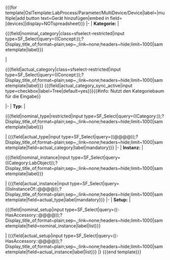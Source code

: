 
<includeonly><nowiki>{{{for template|OslTemplate:LabProcess/Parameter/MultiDevice/Device|label=|multiple|add button text=Gerät hinzufügen|embed in field=</nowiki>{{{template}}}<nowiki>[devices]|display=NOTspreadsheet}}} </nowiki>
{{OslTemplate:LabProcess/Step/Form/Param/Multi/Header}}
<!-- NOMINAL Category-->
|-
| '''Kategorie:'''
<!-- NOMINAL CATEGORY:SFS Combobox-->
| <div class='sfselect-restricted'><nowiki>{{{field|</nowiki>nominal_category<nowiki>|class=sfselect-restricted|input type=SF_Select|query=((Concept:</nowiki>{{{concept|LIMS/Device/Category}}}<nowiki>));?Display_title_of;format~plain;sep~,;link~none;headers~hide;limit~1000|sametemplate|label}}}</nowiki></div>
<!-- ACTUAL CATEGORY:SFS Combobox-->
| <div class='PageFormsExtensions_sync-field PageFormsExtensions_sync-field-nested PageFormsExtensions_sync-field-src_{{{template}}}[actual_{{{template_parameter}}}_category]'><nowiki>{{{field|</nowiki>actual_category<nowiki>|class=sfselect-restricted|input type=SF_Select|query=((Concept:</nowiki>{{{concept|LIMS/Device/Category}}}<nowiki>));?Display_title_of;format~plain;sep~,;link~none;headers~hide;limit~1000|sametemplate|label}}} {{{field|actual_category_sync_active|input type=checkbox|label=Tree|default=yes}}}</nowiki>{{#info: Nutzt den Kategoriebaum für die Eingabe}}</div>
|-
| '''Typ:'''
<!-- | '''Soll''' | -->
| <div class='sfselect-restricted'><nowiki>{{{field|</nowiki>nominal_type<nowiki>|restricted|input type=SF_Select|query=</nowiki>((Category:{{{category|Device}}}))<nowiki>;?Display_title_of;format~plain;sep~,;link~none;headers~hide;limit~1000|sametemplate|label}}}</nowiki></div>
<!-- ACTUAL TYPE-->
<!-- | '''Ist''' | -->
| <nowiki>{{{field|</nowiki>actual_type<nowiki>|input type=SF_Select|query=((@@@@));?Display_title_of;format~plain;sep~,;link~none;headers~hide;limit~1000|sametemplate|field=actual_category|label|mandatory}}}</nowiki>
|-
| '''Instanz:'''
<!-- NOMINAL INSTANCE -->
<!-- | '''Soll''' | -->
| <div class='sfselect-restricted'><nowiki>{{{field|</nowiki>nominal_instance<nowiki>|input type=SF_Select|query=((Category:LabObject));?Display_title_of;format~plain;sep~,;link~none;headers~hide;limit~1000|sametemplate|label}}}</nowiki></div>
<!-- INSTANCE -->
<!-- | '''Ist''' | -->
| <nowiki>{{{field|</nowiki>actual_instance<nowiki>|input type=SF_Select|query=((IsInstanceOf::@@@@));?Display_title_of;format~plain;sep~,;link~none;headers~hide;limit~1000|sametemplate|field=</nowiki>actual_type<nowiki>|label|mandatory}}}</nowiki>
|-<!-- SPECIFIC FOR DEVICE--><!-- SETUP -->
| '''Setup:'''
| <div class='sfselect-restricted'><nowiki>{{{field|</nowiki>nominal_setup<nowiki>|input type=SF_Select|query=((-HasAccessory::@@@@));?Display_title_of;format~plain;sep~,;link~none;headers~hide;limit~1000|sametemplate|field=</nowiki>nominal_instance<nowiki>|label|list}}}</nowiki></div>
| <nowiki>{{{field|</nowiki>actual_setup<nowiki>|input type=SF_Select|query=((-HasAccessory::@@@@));?Display_title_of;format~plain;sep~,;link~none;headers~hide;limit~1000|sametemplate|field=</nowiki>actual_instance<nowiki>|label|list}}}</nowiki>
|}
<nowiki>{{{end template}}}</nowiki></includeonly>